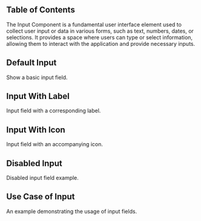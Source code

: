 

## Table of Contents

The Input Component is a fundamental user interface element used to collect user input or data in various forms, such as text, numbers, dates, or selections. It provides a space where users can type or select information, allowing them to interact with the application and provide necessary inputs.

## Default Input

Show a basic input field.

<CodePreview github="Input" code={DefaultInputCode}>
  <DefaultInput />
</CodePreview>

## Input With Label

Input field with a corresponding label.

<CodePreview github="Input" code={LabelInputCode}>
  <LabelInput />
</CodePreview>

## Input With Icon

Input field with an accompanying icon.

<CodePreview github="Input" code={InputWithIconCode}>
  <InputWithIcon />
</CodePreview>

## Disabled Input

Disabled input field example.

<CodePreview github="Input" code={DisabledInputCode}>
  <DisabledInput />
</CodePreview>

## Use Case of Input

An example demonstrating the usage of input fields.

<CodePreview github="Input" code={InputUseCaseCode}>
  <InputUseCases />
</CodePreview>
